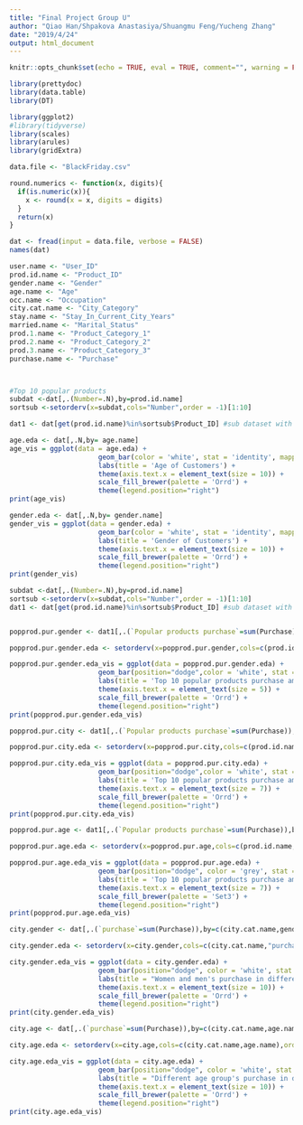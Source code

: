 ```yaml
---
title: "Final Project Group U"
author: "Qiao Han/Shpakova Anastasiya/Shuangmu Feng/Yucheng Zhang"
date: "2019/4/24"
output: html_document
---
```



```r
knitr::opts_chunk$set(echo = TRUE, eval = TRUE, comment="", warning = FALSE, message = FALSE, tidy.opts=list(width.cutoff=55), tidy = TRUE)
```

```r
library(prettydoc)
library(data.table)
library(DT)

library(ggplot2)
#library(tidyverse)
library(scales)
library(arules)
library(gridExtra)
```


```r
data.file <- "BlackFriday.csv"
```

```r
round.numerics <- function(x, digits){
  if(is.numeric(x)){
    x <- round(x = x, digits = digits)
  }
  return(x)
}
```


```r
dat <- fread(input = data.file, verbose = FALSE)
names(dat)

user.name <- "User_ID"
prod.id.name <- "Product_ID"
gender.name <- "Gender"
age.name <- "Age"
occ.name <- "Occupation"
city.cat.name <- "City_Category"
stay.name <- "Stay_In_Current_City_Years"
married.name <- "Marital_Status"
prod.1.name <- "Product_Category_1"
prod.2.name <- "Product_Category_2"
prod.3.name <- "Product_Category_3"
purchase.name <- "Purchase"



#Top 10 popular products
subdat <-dat[,.(Number=.N),by=prod.id.name]
sortsub <-setorderv(x=subdat,cols="Number",order = -1)[1:10]

dat1 <- dat[get(prod.id.name)%in%sortsub$Product_ID] #sub dataset with only top10 pupular products

```


```r
age.eda <- dat[,.N,by= age.name]
age_vis = ggplot(data = age.eda) + 
                      geom_bar(color = 'white', stat = 'identity', mapping = aes(x = Age, y = N, fill = Age)) +
                      labs(title = 'Age of Customers') +
                      theme(axis.text.x = element_text(size = 10)) +
                      scale_fill_brewer(palette = 'Orrd') +
                      theme(legend.position="right")
print(age_vis)
```

```r
gender.eda <- dat[,.N,by= gender.name]
gender_vis = ggplot(data = gender.eda) + 
                      geom_bar(color = 'white', stat = 'identity', mapping = aes(x = Gender, y = N, fill = Gender)) +
                      labs(title = 'Gender of Customers') +
                      theme(axis.text.x = element_text(size = 10)) +
                      scale_fill_brewer(palette = 'Orrd') +
                      theme(legend.position="right")
print(gender_vis)
```


```r
subdat <-dat[,.(Number=.N),by=prod.id.name]
sortsub <-setorderv(x=subdat,cols="Number",order = -1)[1:10]
dat1 <- dat[get(prod.id.name)%in%sortsub$Product_ID] #sub dataset with only top10 pupular products


popprod.pur.gender <- dat1[,.(`Popular products purchase`=sum(Purchase)),by=c(prod.id.name,gender.name)]

popprod.pur.gender.eda <- setorderv(x=popprod.pur.gender,cols=c(prod.id.name,"Popular products purchase"),order = 1)

popprod.pur.gender.eda_vis = ggplot(data = popprod.pur.gender.eda) + 
                      geom_bar(position="dodge",color = 'white', stat = 'identity', mapping = aes(x = Product_ID, y =`Popular products purchase`, fill = Gender)) +
                      labs(title = 'Top 10 popular products purchase amount & gender') +
                      theme(axis.text.x = element_text(size = 5)) +
                      scale_fill_brewer(palette = 'Orrd') +
                      theme(legend.position="right")
print(popprod.pur.gender.eda_vis)
```





```r
popprod.pur.city <- dat1[,.(`Popular products purchase`=sum(Purchase)),by=c(prod.id.name,city.cat.name)]

popprod.pur.city.eda <- setorderv(x=popprod.pur.city,cols=c(prod.id.name,"Popular products purchase"),order = 1)

popprod.pur.city.eda_vis = ggplot(data = popprod.pur.city.eda) + 
                      geom_bar(position="dodge",color = 'white', stat = 'identity', mapping = aes(x = Product_ID, y =`Popular products purchase`, fill = City_Category)) +
                      labs(title = 'Top 10 popular products purchase amount & city') +
                      theme(axis.text.x = element_text(size = 7)) +
                      scale_fill_brewer(palette = 'Orrd') +
                      theme(legend.position="right")
print(popprod.pur.city.eda_vis)
```


```r
popprod.pur.age <- dat1[,.(`Popular products purchase`=sum(Purchase)),by=c(prod.id.name,age.name)]

popprod.pur.age.eda <- setorderv(x=popprod.pur.age,cols=c(prod.id.name,"Popular products purchase"),order = 1)

popprod.pur.age.eda_vis = ggplot(data = popprod.pur.age.eda) + 
                      geom_bar(position="dodge", color = 'grey', stat = 'identity', mapping = aes(x = Product_ID, y =`Popular products purchase`, fill = Age)) +
                      labs(title = 'Top 10 popular products purchase amount & age') +
                      theme(axis.text.x = element_text(size = 7)) +
                      scale_fill_brewer(palette = 'Set3') +
                      theme(legend.position="right")
print(popprod.pur.age.eda_vis)
```


```r
city.gender <- dat[,.(`purchase`=sum(Purchase)),by=c(city.cat.name,gender.name)]

city.gender.eda <- setorderv(x=city.gender,cols=c(city.cat.name,"purchase"),order = 1)

city.gender.eda_vis = ggplot(data = city.gender.eda) + 
                      geom_bar(position="dodge", color = 'white', stat = 'identity', mapping = aes(x = City_Category, y =`purchase`, fill = Gender)) +
                      labs(title = "Women and men's purchase in different cities") +
                      theme(axis.text.x = element_text(size = 10)) +
                      scale_fill_brewer(palette = 'Orrd') +
                      theme(legend.position="right")
print(city.gender.eda_vis)

```


```r
city.age <- dat[,.(`purchase`=sum(Purchase)),by=c(city.cat.name,age.name)]

city.age.eda <- setorderv(x=city.age,cols=c(city.cat.name,age.name),order = 1)

city.age.eda_vis = ggplot(data = city.age.eda) + 
                      geom_bar(position="dodge", color = 'white', stat = 'identity', mapping = aes(x = City_Category, y =`purchase`, fill = Age)) +
                      labs(title = "Different age group's purchase in different cities") +
                      theme(axis.text.x = element_text(size = 10)) +
                      scale_fill_brewer(palette = 'Orrd') +
                      theme(legend.position="right")
print(city.age.eda_vis)

```






